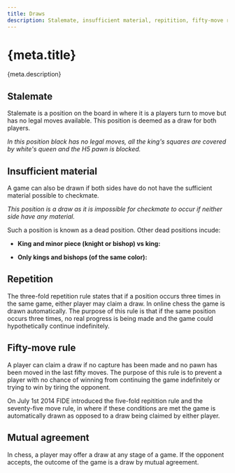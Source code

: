 ```yaml
---
title: Draws
description: Stalemate, insufficient material, repitition, fifty-move rule and mutual agreement
---
```


# {meta.title}

<p className="lead">{meta.description}</p>

## Stalemate

Stalemate is a position on the board in where it is a players turn to move but has no legal moves available. This position is deemed as a draw for both players.

<Chessboard fen="k7/2Q5/8/7p/7P/3K4/8/8 w - - 0 1" />

_In this position black has no legal moves, all the king's squares are covered by white's queen and the H5 pawn is blocked._

## Insufficient material

A game can also be drawn if both sides have do not have the sufficient material possible to checkmate.

<Chessboard fen="8/8/8/4k3/2K5/8/8/8 w - - 0 1" />

_This position is a draw as it is impossible for checkmate to occur if neither side have any material._

Such a position is known as a dead position. Other dead positions incude:

- **King and minor piece (knight or bishop) vs king:**

<Chessboard fen="8/8/8/2k2N2/8/5K2/8/8 w - - 0 1" />

- **Only kings and bishops (of the same color):**

<Chessboard fen="8/2b5/4k3/8/1B6/2K5/8/8 w - - 0 1" />

## Repetition

The three-fold repetition rule states that if a position occurs three times in the same game, either player may claim a draw. In online chess the game is drawn automatically. The purpose of this rule is that if the same position occurs three times, no real progress is being made and the game could hypothetically continue indefinitely.

## Fifty-move rule

A player can claim a draw if no capture has been made and no pawn has been moved in the last fifty moves. The purpose of this rule is to prevent a player with no chance of winning from continuing the game indefinitely or trying to win by tiring the opponent.

<Callout title="Note:">

On July 1st 2014 FIDE introduced the five-fold repitition rule and the seventy-five move rule, in where if these conditions are met the game is automatically drawn as opposed to a draw being claimed by either player.

</Callout>

## Mutual agreement

In chess, a player may offer a draw at any stage of a game. If the opponent accepts, the outcome of the game is a draw by mutual agreement.
